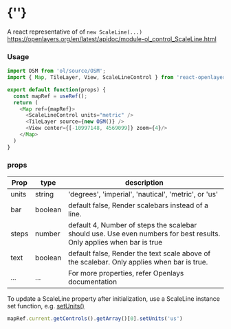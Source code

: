  
<Meta of={ScaleLineControlStories} />
 
# {'<ScaleLineControl />'}
 
A react representative of of `new ScaleLine(...)`   
https://openlayers.org/en/latest/apidoc/module-ol_control_ScaleLine.html
<Story of={ScaleLineControlStories.Primary} />

### Usage
```typescript
import OSM from 'ol/source/OSM';
import { Map, TileLayer, View, ScaleLineControl } from 'react-openlayers';

export default function(props) {
  const mapRef = useRef();
  return (
    <Map ref={mapRef}>
      <ScaleLineControl units="metric" />
      <TileLayer source={new OSM()} />
      <View center={[-10997148, 4569099]} zoom={4}/>
    </Map>
  )
}
```

### props

| Prop   | type     | description |
| ------ | -------- | ------------|
| units  | string   | 'degrees', 'imperial', 'nautical', 'metric', or 'us' | 
| bar    | boolean  | default false, Render scalebars instead of a line. |
| steps  | number   | default 4, Number of steps the scalebar should use. Use even numbers for best results. Only applies when bar is true |
| text   | boolean  | default false, Render the text scale above of the scalebar. Only applies when bar is true. |
| ...    | ...      | For more properties, refer Openlays documentation |

To update a ScaleLine property after initialization, use a ScaleLine instance set function,
e.g. [setUnits()](https://openlayers.org/en/latest/apidoc/module-ol_control_ScaleLine-ScaleLine.html#setUnits)
```javascript
mapRef.current.getControls().getArray()[0].setUnits('us')
```